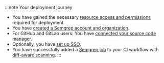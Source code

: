 :::note Your deployment journey
- You have gained the necessary [resource access and permissions](/deployment/checklist) required for deployment.
- You have [created a Semgrep account and organization](/deployment/create-account-and-orgs). 
- For GitHub and GitLab users: You have [connected your source code manager](/deployment/connect-scm).
- Optionally, you have [set up SSO](/deployment/sso).
- You have successfully added a [Semgrep job](/deployment/add-semgrep-to-ci) to your CI workflow with [diff-aware scanning](/deployment/configure-ci-jobs/#set-up-diff-aware-scans).
:::
